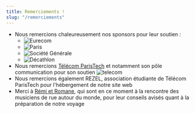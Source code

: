 ```yaml
---
title: Remerciements !
slug: "/remerciements"
---
```


- Nous remercions chaleureusement nos sponsors pour leur soutien :
  - ![Eurecom](../presentation/soutiens/logoEurecom.jpg)
  - ![Paris](../presentation/soutiens/3logos-pja.png)
  - ![Société Générale](../presentation/soutiens/logoSG.png)
  - ![Décathlon](../presentation/soutiens/Decathlon_Logo.png)
- Nous remercions [Télécom ParisTech](http://www.telecom-paristech.fr) et notamment son pôle communication pour son soutien ![telecom](./telecom.png)
- Nous remercions également REZEL, association étudiante de Télécom ParisTech pour l'hébergement de notre site web
- Merci à [Rémi et Romane](http://laruevibre.org), qui sont en ce moment à la rencontre des musiciens de rue autour du monde, pour leur conseils avisés quant à la préparation de notre voyage
